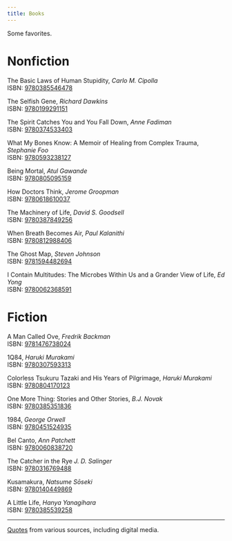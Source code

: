 ```yaml
---
title: Books
---
```


Some favorites.

# Nonfiction

The Basic Laws of Human Stupidity, *Carlo M. Cipolla*  
ISBN: [9780385546478](https://www.worldcat.org/isbn/9780385546478)

The Selfish Gene, *Richard Dawkins*  
ISBN: [9780199291151](https://www.worldcat.org/isbn/9780199291151)

The Spirit Catches You and You Fall Down, *Anne Fadiman*  
ISBN: [9780374533403](https://www.worldcat.org/isbn/9780374533403)

What My Bones Know: A Memoir of Healing from Complex Trauma, *Stephanie Foo*  
ISBN: [9780593238127](https://www.worldcat.org/isbn/9780593238127)

Being Mortal, *Atul Gawande*  
ISBN: [9780805095159](https://www.worldcat.org/isbn/9780805095159)

How Doctors Think, *Jerome Groopman*  
ISBN: [9780618610037](https://www.worldcat.org/isbn/9780618610037)

The Machinery of Life, *David S. Goodsell*  
ISBN: [9780387849256](https://www.worldcat.org/isbn/9780387849256)

When Breath Becomes Air, *Paul Kalanithi*  
ISBN: [9780812988406](https://www.worldcat.org/isbn/9780812988406)

The Ghost Map, *Steven Johnson*  
ISBN: [9781594482694](https://www.worldcat.org/isbn/9781594482694)

I Contain Multitudes: The Microbes Within Us and a Grander View of Life, *Ed Yong*  
ISBN: [9780062368591](https://www.worldcat.org/isbn/9780062368591)

# Fiction

A Man Called Ove, *Fredrik Backman*  
  ISBN: [9781476738024](https://www.worldcat.org/isbn/9781476738024)

1Q84, *Haruki Murakami*  
  ISBN: [9780307593313](https://www.worldcat.org/isbn/9780307593313)

Colorless Tsukuru Tazaki and His Years of Pilgrimage, *Haruki Murakami*  
  ISBN: [9780804170123](https://www.worldcat.org/isbn/9780804170123)

One More Thing: Stories and Other Stories, *B.J. Novak*  
  ISBN: [9780385351836](https://www.worldcat.org/isbn/9780385351836)

1984, *George Orwell*  
  ISBN: [9780451524935](https://www.worldcat.org/isbn/9780451524935)  

Bel Canto, *Ann Patchett*  
  ISBN: [9780060838720](https://www.worldcat.org/isbn/9780060838720)

The Catcher in the Rye *J. D. Salinger*  
  ISBN: [9780316769488](https://www.worldcat.org/isbn/9780316769488)

Kusamakura, *Natsume Sōseki*  
  ISBN: [9780140449869](https://www.worldcat.org/isbn/9780140449869)

A Little Life, *Hanya Yanagihara*  
  ISBN: [9780385539258](https://www.worldcat.org/isbn/9780385539258)

---

[Quotes](quotes.qmd) from various sources, including digital media.

